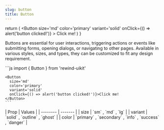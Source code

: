 ```yaml
---
slug: button
title: Button
---
```



  return (
    <Button
      size='md'
      color='primary'
      variant='solid'
      onClick={() => alert('button clicked!')}
    >
      Click me!
    </Button>
  )
}

Buttons are essential for user interactions, triggering actions or events like submitting forms, opening dialogs, or navigating to other pages.
Available in various styles, sizes, and types, they can be customized to fit any design requirement.

<div className="flex flex-col gap-8 justify-center">
  <DocsTemplate preview={ButtonPreview()}>
    ```js
    import { Button } from 'rewind-uikit'

    <Button
      size='md'
      color='primary'
      variant='solid'
      onClick={() => alert('button clicked!')}>Click me!
    </Button>
    ```

  </DocsTemplate>
  <div> 
    | Prop    | Values |
    | -------- | ------- |
    | size | `sm` , `md` , `lg` |
    | variant | `solid` , `outline` , `ghost` |
    | color | `primary` , `secondary` , `info` , `success` , `danger` |
  </div>
</div>
